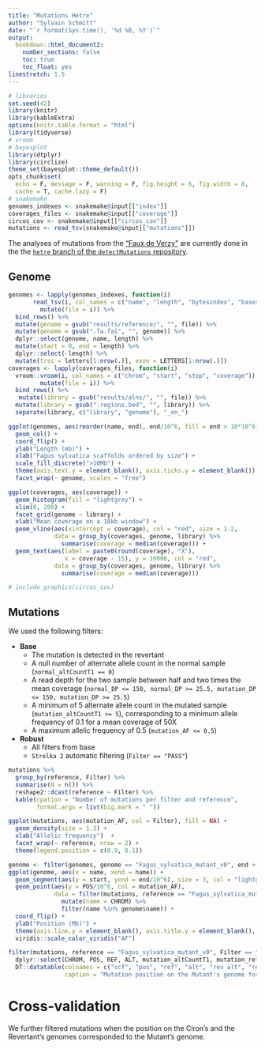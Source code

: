 ```yaml
---
title: "Mutations Hetre"
author: "Sylvain Schmitt"
date: "`r format(Sys.time(), '%d %B, %Y')`"
output: 
  bookdown::html_document2:
    number_sections: false  
    toc: true
    toc_float: yes
linestretch: 1.5
---
```


```r
# libraries
set.seed(42)
library(knitr)
library(kableExtra)
options(knitr.table.format = "html") 
library(tidyverse)
# vroom
# bayesplot
library(dtplyr)
library(circlize)
theme_set(bayesplot::theme_default())
opts_chunk$set(
  echo = F, message = F, warning = F, fig.height = 6, fig.width = 8,
  cache = T, cache.lazy = F)
# snakemake
genomes_indexes <- snakemake@input[["index"]]
coverages_files <- snakemake@input[["coverage"]]
circos_cov <- snakemake@input[["circos_cov"]]
mutations <- read_tsv(snakemake@input[["mutations"]])
```

The analyses of mutations from the ["Faux de Verzy"](https://en.wikipedia.org/wiki/Faux_de_Verzy) are
currently done in the the [`hetre` branch of the `detectMutations` repository](https://github.com/sylvainschmitt/detectMutations/tree/hetre).

## Genome

```r
genomes <- lapply(genomes_indexes, function(i)
       read_tsv(i, col_names = c("name", "length", "bytesindex", "basesperline", "bytesperline")) %>% 
         mutate(file = i)) %>% 
  bind_rows() %>% 
  mutate(genome = gsub("results/reference/", "", file)) %>% 
  mutate(genome = gsub(".fa.fai", "", genome)) %>% 
  dplyr::select(genome, name, length) %>% 
  mutate(start = 0, end = length) %>% 
  dplyr::select(-length) %>%  
  mutate(trsc = letters[1:nrow(.)], exon = LETTERS[1:nrow(.)])
coverages <- lapply(coverages_files, function(i)
  vroom::vroom(i, col_names = c("chrom", "start", "stop", "coverage")) %>% 
         mutate(file = i)) %>% 
  bind_rows() %>% 
   mutate(library = gsub("results/alns/", "", file)) %>% 
  mutate(library = gsub(".regions.bed", "", library)) %>% 
  separate(library, c("library", "genome"), "_on_")
```

```r
ggplot(genomes, aes(reorder(name, end), end/10^6, fill = end > 10*10^6)) +
  geom_col() +
  coord_flip() +
  ylab("Length (mb)") + 
  xlab("Fagus sylvatica scaffolds ordered by size") +
  scale_fill_discrete(">10Mb") +
  theme(axis.text.y = element_blank(), axis.ticks.y = element_blank()) +
  facet_wrap(~ genome, scales = "free")
```

```r
ggplot(coverages, aes(coverage)) +
  geom_histogram(fill = "lightgrey") +
  xlim(0, 200) +
  facet_grid(genome ~ library) +
  xlab("Mean coverage on a 10kb window") +
  geom_vline(aes(xintercept = coverage), col = "red", size = 1.2,
             data = group_by(coverages, genome, library) %>% 
               summarise(coverage = median(coverage))) +
  geom_text(aes(label = paste0(round(coverage), "X"),
                x = coverage - 15), y = 10000, col = "red",
             data = group_by(coverages, genome, library) %>% 
               summarise(coverage = median(coverage))) 
```

```r
# include_graphics(circos_cov)
```

## Mutations

We used the following filters:

* **Base**
   * The mutation is detected in the revertant
   * A null number of alternate allele count in the normal sample (`normal_altCountT1 == 0`)
   * A read depth for the two sample between half and two times the mean coverage (`normal_DP <= 150, normal_DP >= 25.5, mutation_DP <= 150, mutation_DP >= 25.5`)
   * A minimum of 5 alternate allele count in the mutated sample (`mutation_altCountT1 >= 5`), corresponding to a minimum allele frequency of 0.1 for a mean coverage of 50X
   * A maximum allelic frequency of 0.5 (`mutation_AF <= 0.5`)
* **Robust**
   * All filters from base
   * `Strelka 2` automatic filtering (`Filter == "PASS"`)

```r
mutations %>% 
  group_by(reference, Filter) %>% 
  summarise(N = n()) %>% 
  reshape2::dcast(reference ~ Filter) %>% 
  kable(cpation = "Number of mutations per filter and reference", 
        format.args = list(big.mark = " "))
```

```r
ggplot(mutations, aes(mutation_AF, col = Filter), fill = NA) +
  geom_density(size = 1.3) +
  xlab("Allelic frequency")  +
  facet_wrap(~ reference, nrow = 2) +
  theme(legend.position = c(0.9, 0.1))
```

```r
genome <- filter(genomes, genome == "Fagus_sylvatica_mutant_v0", end > 5*10^6)
ggplot(genome, aes(x = name, xend = name)) +
  geom_segment(aes(y = start, yend = end/10^6), size = 3, col = "lightgrey") +
  geom_point(aes(y = POS/10^6, col = mutation_AF),
             data = filter(mutations, reference == "Fagus_sylvatica_mutant_v0", Filter == "robust") %>%
               mutate(name = CHROM) %>%
               filter(name %in% genome$name)) +
  coord_flip() +
  ylab("Position (Mb)") +
  theme(axis.line.y = element_blank(), axis.title.y = element_blank(), axis.ticks.y = element_blank()) +
  viridis::scale_color_viridis("AF")
```

```r
filter(mutations, reference == "Fagus_sylvatica_mutant_v0", Filter == "robust") %>% 
  dplyr::select(CHROM, POS, REF, ALT, mutation_altCountT1, mutation_refCountT1, normal_altCountT1, normal_refCountT1, mutation_AF) %>% 
  DT::datatable(colnames = c("scf", "pos", "ref", "alt", "rev alt", "rev ref", "mut alt", "mut ref", "AF"),
                caption = "Mutation position on the Mutant's genome for robust candidates.")
```

# Cross-validation

We further filtered mutations when the position on the Ciron's and the Revertant's genomes corresponded to the Mutant's genome.



